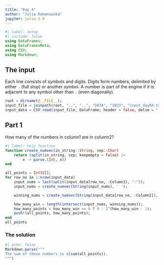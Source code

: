 ```yaml
---
title: "Day 4"
author: "Julia Romanowska"
jupyter: julia-1.9
---
```


```julia
#| label: setup
#| include: false
using DataFrames;
using DataFramesMeta;
using CSV;
using Markdown;
```

## The input

Each line consists of symbols and digits. Digits form numbers, delimited by
either `.` (full stop) or another symbol. A number is part of the engine if
it is adjacent to any symbol other than `.` (even diagonally).

```julia
root = dirname(@__FILE__);
input_file = joinpath(root, "..", "..", "DATA", "2023", "input_day04.txt");
input_data = CSV.read(input_file, DataFrame; header = false, delim = "|")
```

## Part 1

How many of the numbers in column1 are in column2?

```julia
#| label: help_function
function create_numvec(in_string::String, sep::Char)
    return (split(in_string, sep; keepempty = false) |>
        x -> parse.(Int, x))
end
```

```julia
all_points = Int32[];
for row_no in 1:nrow(input_data)
    input_nums = last(split(input_data[row_no, :Column1], ":"));
    input_nums = create_numvec(String(input_nums), ' ');

    winning_nums = create_numvec(String(input_data[row_no, :Column2]), ' ');

    how_many_win = length(intersect(input_nums, winning_nums));
    how_many_points = how_many_win == 0 ? 0 : 2^(how_many_win - 1);
    push!(all_points, how_many_points);
end
all_points
```

### The solution

```julia
#| echo: false
Markdown.parse("""
The sum of these numbers is $(sum(all_points)).
""")
```


